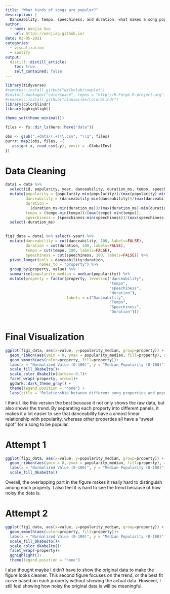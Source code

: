 ```yaml
---
title: "What kinds of songs are popular?"
description: |
  Danceability, tempo, speechiness, and duration: what makes a song popular?
author:
  - name: Wanjia Guo
    url: https://wanjiag.github.io/
date: 03-05-2021
categories:
  - visualization
  - spotify
output:
  distill::distill_article:
    toc: true
    self_contained: false
---
```



```r
library(tidyverse)
#remotes::install_github("wilkelab/cowplot")
#install.packages("colorspace", repos = "http://R-Forge.R-project.org")
#remotes::install_github("clauswilke/colorblindr")
library(colorblindr)
library(gghighlight)

theme_set(theme_minimal())

files <- fs::dir_ls(here::here("data"))

obs <- gsub(".+data/(.+)\\.csv", "\\1", files)
purrr::map2(obs, files, ~{
   assign(.x, read_csv(.y), envir = .GlobalEnv)
})
```

# Data Cleaning

```r
data1 = data %>% 
  select(id, popularity, year, danceability, duration_ms, tempo, speechiness) %>% 
  mutate(popularity = (popularity-min(popularity))/(max(popularity)-min(popularity)),
         danceability = (danceability-min(danceability))/(max(danceability)-min(danceability)),
         duration = 
           (duration_ms-min(duration_ms))/(max(duration_ms)-min(duration_ms)),
         tempo = (tempo-min(tempo))/(max(tempo)-min(tempo)),
         speechiness = (speechiness-min(speechiness))/(max(speechiness)-min(speechiness))) %>% 
  select(-duration_ms)
  

fig1_data = data1 %>% select(-year) %>% 
  mutate(danceability = cut(danceability, 100, labels=FALSE),
         duration = cut(duration, 100, labels=FALSE),
         tempo = cut(tempo, 100, labels=FALSE),
         speechiness = cut(speechiness, 100, labels=FALSE)) %>% 
  pivot_longer(cols = danceability:duration, 
               names_to = "property") %>% 
  group_by(property, value) %>% 
  summarise(popularity_median = median(popularity)) %>% 
  mutate(property = factor(property, levels=c("danceability",
                                              "tempo",
                                              "speechiness",
                                              "duration"),
                           labels = c("Danceability",
                                              "Tempo",
                                              "Speechiness",
                                              "Duration")))
  
```

# Final Visualization
```r
ggplot(fig1_data, aes(x=value, y=popularity_median, group=property)) + 
  geom_ribbon(aes(ymin = 0, ymax = popularity_median, fill=property), alpha=0.3) + 
  geom_smooth(aes(color=property, fill=property))+
  labs(x = "Normalized Value (0-100)", y = "Median Popularity (0-100)") + 
  scale_fill_OkabeIto()+
  scale_color_OkabeIto(darken=-0.7)+
  facet_wrap(~property, nrow=1)+
  ggdark::dark_theme_gray() +
  theme(legend.position = "none") +
  labs(title = "Relationship between different song properties and popularity")
```

I think I like this version the best because it not only shows the raw data, but also shows the trend. By separating each property into different panels, it makes it a lot easier to see that danceability have a almost linear relationship with popularity, whereas other properties all have a "sweet spot" for a song to be popular. 

# Attempt 1
```r
ggplot(fig1_data, aes(x=value, y=popularity_median, group=property)) + 
  geom_ribbon(aes(ymin = 0, ymax = popularity_median, fill=property), alpha=0.6) + 
  labs(x = "Normalized Value (0-100)", y = "Median Popularity (0-100)") + 
  scale_fill_OkabeIto()
```

Overall, the overlapping part in the figure makes it really hard to distinguish among each property. I also feel it is hard to see the trend because of how noisy the data is. 

# Attempt 2
```r
ggplot(fig1_data, aes(x=value, y=popularity_median, group=property)) + 
  geom_smooth(aes(color=property, fill=property))+
  labs(x = "Normalized Value (0-100)", y = "Median Popularity (0-100)") + 
  scale_fill_OkabeIto()+
  scale_color_OkabeIto()+
  facet_wrap(~property)+
  gghighlight()+
  theme(legend.position = "none")
```

I also thought maybe I didn't have to show the original data to make the figure looks cleaner. This second figure focuses on the trend, or the best fit curve based on each property without showing the actual data. However, I still feel showing how noisy the original data is will be meaningful.